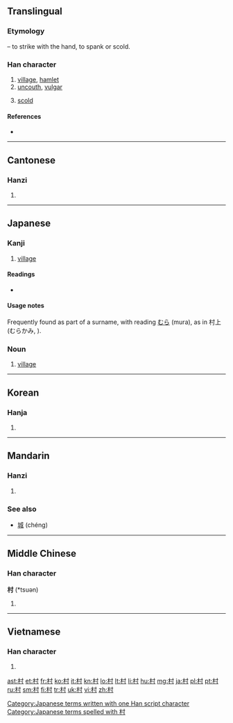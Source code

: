 ==Translingual==
{{stroke order|strokes=7}}

===Etymology===
{{Han compound|木|寸|t2=hand|ls=psc|c1=p|c2=s}} – to strike with the hand, to spank or scold.

===Han character===
{{Han char|rn=75|rad=木|as=03|sn=7|four=4490<sub>0</sub>|canj=木木戈 (DDI)|ids=⿰[[木]][[寸]]}}

# [[village]], [[hamlet]]
# [[uncouth]], [[vulgar]]
# {{context|archaic|lang=mul}} [[scold]]

====References====
* {{Han ref|kx=0511.170|dkj=14464|dj=0896.050|hdz=21158.020|uh=6751|ud=26449|bh=A7F8|bd=43000}}

----

==Cantonese==

===Hanzi===
{{yue-hanzi|jyut=cyun1|y=[[chyun1]]}}

# {{defn|lang=yue|sort=木03}}

----

==Japanese==

===Kanji===
{{ja-kanji|grade=1|rs=木03}}

# [[village]]

====Readings====
* {{ja-readings|on=[[そん]] (son)|kun=[[むら]] (mura)}}

====Usage notes====
Frequently found as part of a surname, with reading [[むら]] (mura), as in 村上 (むらかみ, {{w|Murakami}}).

===Noun===
{{ja-noun|k|hira=むら|rom=mura}}

# [[village]]

[[Category:Japanese terms written with one Han script character]]
[[Category:Japanese terms spelled with 村]]
----

==Korean==

===Hanja===
{{ko-hanja|hangeul=촌|eumhun=마을|rv=chon|mr=ch'on|y=chon}}

# {{defn|lang=ko|sort=木03}}

----

==Mandarin==

===Hanzi===
{{cmn-hanzi|pin=[[cūn]] ([[cun1]])|wg=[[ts'un1|ts'un<sup>1</sup>]]}}

# {{defn|lang=cmn|sort=木03}}

===See also===
* [[城]] (chéng)

----

==Middle Chinese==

===Han character===
'''村''' (*tsuən)<!--note: asterisk indicates that this character appears more than four times in the Tang Dynasty corpus of literature-->

# {{defn|lang=zhx-mid|sort=木03}}

----

==Vietnamese==

===Han character===
{{vi-hantu|[[thôn]], [[thon]], [[thun]], [[chon]], [[chôn]], [[thuôn]], [[thuốn]], [[xóm]]|rs=木03}}

# {{defn|lang=vi|sort=木03}}

[[ast:村]]
[[et:村]]
[[fr:村]]
[[ko:村]]
[[it:村]]
[[kn:村]]
[[lo:村]]
[[lt:村]]
[[li:村]]
[[hu:村]]
[[mg:村]]
[[ja:村]]
[[pl:村]]
[[pt:村]]
[[ru:村]]
[[sm:村]]
[[fi:村]]
[[tr:村]]
[[uk:村]]
[[vi:村]]
[[zh:村]]